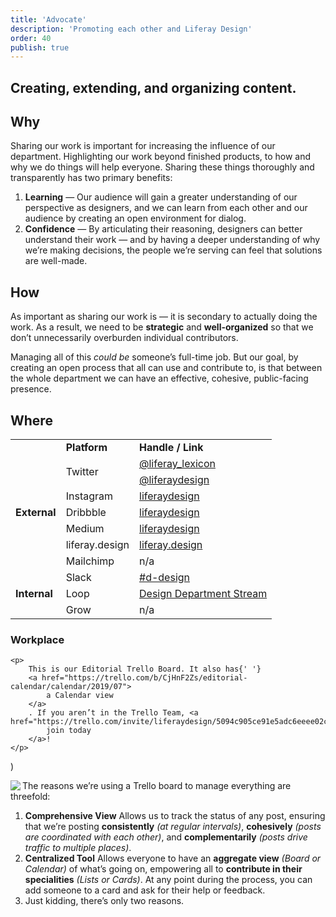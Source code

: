```yaml
---
title: 'Advocate'
description: 'Promoting each other and Liferay Design'
order: 40
publish: true
---
```



## Creating, extending, and organizing content.

## Why

Sharing our work is important for increasing the influence of our department. Highlighting our work beyond finished products, to how and why we do things will help everyone. Sharing these things thoroughly and transparently has two primary benefits:

1. **Learning** — Our audience will gain a greater understanding of our perspective as designers, and we can learn from each other and our audience by creating an open environment for dialog.
2. **Confidence** — By articulating their reasoning, designers can better understand their work — and by having a deeper understanding of why we’re making decisions, the people we’re serving can feel that solutions are well-made.

## How

As important as sharing our work is — it is secondary to actually doing the work. As a result, we need to be **strategic** and **well-organized** so that we don’t unnecessarily overburden individual contributors.

Managing all of this _could be_ someone’s full-time job. But our goal, by creating an open process that all can use and contribute to, is that between the whole department we can have an effective, cohesive, public-facing presence.

## Where

<table>
	<tr>
		<td />
		<td>
			<strong>Platform</strong>
		</td>
		<td>
			<strong>Handle / Link</strong>
		</td>
	</tr>
	<tr>
		<td rowspan="7">
			<strong>External</strong>
		</td>
		<td rowspan="2">Twitter</td>
		<td>
			<a href="http://twitter.com/liferay_lexicon">@liferay_lexicon</a>
		</td>
	</tr>
	<tr>
		<td>
			<a href="https://twitter.com/liferaydesign">@liferaydesign</a>
		</td>
	</tr>
	<tr>
		<td>Instagram</td>
		<td>
			<a href="http://instagram.com/liferaydesign">liferaydesign</a>
		</td>
	</tr>
	<tr>
		<td>Dribbble</td>
		<td>
			<a href="http://dribbble.com/liferay">liferaydesign</a>
		</td>
	</tr>
	<tr>
		<td>Medium</td>
		<td>
			<a href="https://www.medium.com/liferaydesign">liferaydesign</a>
		</td>
	</tr>
	<tr>
		<td>liferay.design</td>
		<td>
			<a href="https://liferay.design">liferay.design</a>
		</td>
	</tr>
	<tr>
		<td>Mailchimp</td>
		<td>n/a</td>
	</tr>
	<tr>
		<td rowspan="3">
			<strong>Internal</strong>
		</td>
		<td>Slack</td>
		<td>
			<a href="https://liferay.slack.com/messages/CL4FSBYE4">#d-design</a>
		</td>
	</tr>
	<tr>
		<td>Loop</td>
		<td>
			<a href="https://loop.liferay.com/web/guest/home/-/loop/departments/_Design">
				Design Department Stream
			</a>
		</td>
	</tr>
	<tr>
		<td>Grow</td>
		<td>n/a</td>
	</tr>
</table>

### Workplace

	<p>
		This is our Editorial Trello Board. It also has{' '}
		<a href="https://trello.com/b/CjHnF2Zs/editorial-calendar/calendar/2019/07">
			a Calendar view
		</a>
		. If you aren’t in the Trello Team, <a href="https://trello.com/invite/liferaydesign/5094c905ce91e5adc6eeee02c513c70f">
			join today
		</a>!
	</p>
)

<Image
	margin="4rem auto"
	align="left"
	size="large"
	src="/images/handbook/share/trello-board.png"
	caption={caption}
/>

The reasons we’re using a Trello board to manage everything are threefold:

1. **Comprehensive View**
   Allows us to track the status of any post, ensuring that we’re posting **consistently** _(at regular intervals)_, **cohesively** _(posts are coordinated with each other)_, and **complementarily** _(posts drive traffic to multiple places)_.
2. **Centralized Tool**
   Allows everyone to have an **aggregate view** _(Board or Calendar)_ of what’s going on, empowering all to **contribute in their specialities** _(Lists or Cards)_. At any point during the process, you can add someone to a card and ask for their help or feedback.
3. Just kidding, there’s only two reasons.
